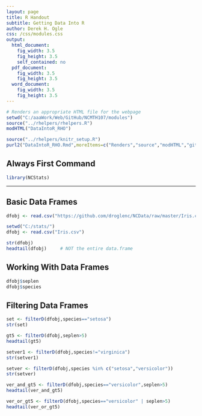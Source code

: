 ```yaml
---
layout: page
title: R Handout
subtitle: Getting Data Into R
author: Derek H. Ogle
css: /css/modules.css
output:
  html_document:
    fig_width: 3.5
    fig_height: 3.5
    self_contained: no
  pdf_document: 
    fig_width: 3.5
    fig_height: 3.5
  word_document:
    fig_width: 3.5
    fig_height: 3.5
---
```

```r
# Renders an appropriate HTML file for the webpage
setwd("C:/aaaWork/Web/GitHub/NCMTH107/modules")
source("../rhelpers/rhelpers.R")
modHTML("DataIntoR_RHO")
```
```r
source("../rhelpers/knitr_setup.R")
purl2("DataIntoR_RHO.Rmd",moreItems=c("Renders","source","modHTML","github.com","NCMTH107"))
```

## Always First Command
```r
library(NCStats)
```

----

## Basic Data Frames
```r
dfobj <- read.csv("https://github.com/droglenc/NCData/raw/master/Iris.csv")
```
```r
setwd("C:/stats/")
dfobj <- read.csv("Iris.csv")
```
```r
str(dfobj)
headtail(dfobj)     # NOT the entire data.frame
```

## Working With Data Frames
```r
dfobj$seplen
dfobj$species
```

## Filtering Data Frames
```r
set <- filterD(dfobj,species=="setosa")
str(set)

gt5 <- filterD(dfobj,seplen>5)
headtail(gt5)

setver1 <- filterD(dfobj,species!="virginica")
str(setver1)

setver <- filterD(dfobj,species %in% c("setosa","versicolor"))
str(setver)

ver_and_gt5 <- filterD(dfobj,species=="versicolor",seplen>5)
headtail(ver_and_gt5)

ver_or_gt5 <- filterD(dfobj,species=="versicolor" | seplen>5)
headtail(ver_or_gt5)
```
